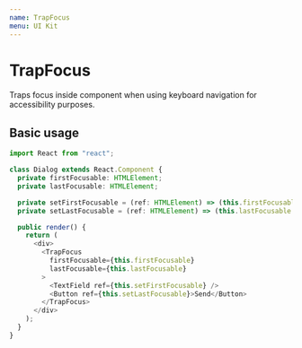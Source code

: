 ```yaml
---
name: TrapFocus
menu: UI Kit
---
```



# TrapFocus

Traps focus inside component when using keyboard navigation for accessibility purposes.

## Basic usage

```ts
import React from "react";

class Dialog extends React.Component {
  private firstFocusable: HTMLElement;
  private lastFocusable: HTMLElement;

  private setFirstFocusable = (ref: HTMLElement) => (this.firstFocusable = ref);
  private setLastFocusable = (ref: HTMLElement) => (this.lastFocusable = ref);

  public render() {
    return (
      <div>
        <TrapFocus
          firstFocusable={this.firstFocusable}
          lastFocusable={this.lastFocusable}
        >
          <TextField ref={this.setFirstFocusable} />
          <Button ref={this.setLastFocusable}>Send</Button>
        </TrapFocus>
      </div>
    );
  }
}
```
